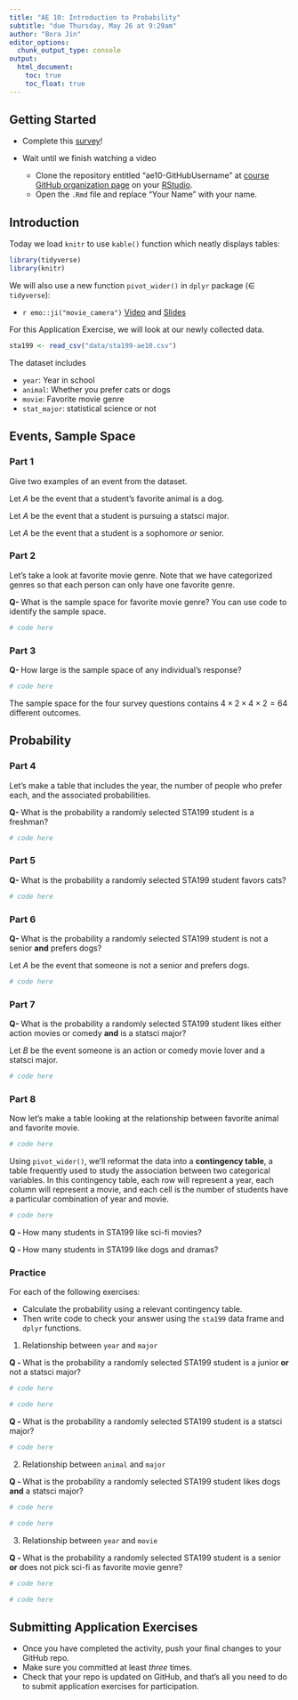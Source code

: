 ```yaml
---
title: "AE 10: Introduction to Probability"
subtitle: "due Thursday, May 26 at 9:29am"
author: "Bora Jin"
editor_options:
  chunk_output_type: console
output: 
  html_document: 
    toc: true
    toc_float: true
---
```


## Getting Started 

- Complete this [survey](https://forms.gle/FQiDDMQ2Nmfzsdf2A)!

- Wait until we finish watching a video

  - Clone the repository entitled "ae10-GitHubUsername" at [course GitHub organization page](https://github.com/sta199-summer22) on your [RStudio](https://vm-manage.oit.duke.edu/containers).
  - Open the `.Rmd` file and replace "Your Name" with your name. 

## Introduction 

Today we load `knitr` to use `kable()` function which neatly displays tables:

```r
library(tidyverse)
library(knitr)
```

We will also use a new function `pivot_wider()` in `dplyr` package ($\in$ `tidyverse`):

- `r emo::ji("movie_camera")` [Video](https://www.youtube.com/watch?v=x3KM5uxaFdI) and  [Slides](https://rstudio-education.github.io/datascience-box/course-materials/slides/u2-d09-tidying/u2-d09-tidying.html#1)

For this Application Exercise, we will look at our newly collected data.

```r
sta199 <- read_csv("data/sta199-ae10.csv")
```

The dataset includes

- `year`: Year in school
- `animal`: Whether you prefer cats or dogs
- `movie`: Favorite movie genre
- `stat_major`: statistical science or not

## Events, Sample Space 

### Part 1

Give two examples of an event from the dataset.

Let $A$ be the event that a student's favorite animal is a dog.

Let $A$ be the event that a student is pursuing a statsci major.

Let $A$ be the event that a student is a sophomore *or* senior.

### Part 2

Let's take a look at favorite movie genre. Note that we have categorized genres so that each person can only have one favorite genre. 

**Q- ** What is the sample space for favorite movie genre? You can use code to identify the sample space. 

```r
# code here
```

### Part 3

**Q- ** How large is the sample space of any individual's response? 

```r
# code here
```

The sample space for the four survey questions contains $4 \times 2 \times 4 \times 2 = 64$ different outcomes.

## Probability 

### Part 4

Let's make a table that includes the year, the number of people who prefer each, and the associated probabilities. 

**Q- ** What is the probability a randomly selected STA199 student is a freshman?

```r
# code here
```

### Part 5

**Q- ** What is the probability a randomly selected STA199 student favors cats?

```r
# code here
```

### Part 6

**Q- ** What is the probability a randomly selected STA199 student is not a senior **and** prefers dogs? 

Let $A$ be the event that someone is not a senior and prefers dogs.

```r
# code here
```

### Part 7

**Q- ** What is the probability a randomly selected STA199 student likes either action movies or comedy **and** is a statsci major? 

Let $B$ be the event someone is an action or comedy movie lover and a statsci major.

```r
# code here
```

### Part 8

Now let's make a table looking at the relationship between favorite animal and favorite movie.

```r
# code here
```

Using `pivot_wider()`, we'll reformat the data into a **contingency table**, a table frequently used to study the association between two categorical variables. In this contingency table, each row will represent a year, each column will represent a movie, and each cell is the number of students have a particular combination of year and movie.  

```r
# code here
```

**Q - ** How many students in STA199 like sci-fi movies? 

**Q - ** How many students in STA199 like dogs and dramas?

### Practice

For each of the following exercises:

- Calculate the probability using a relevant contingency table.  
- Then write code to check your answer using the `sta199` data frame and `dplyr` functions. 

(1) Relationship between `year` and `major`

**Q - **What is the probability a randomly selected STA199 student is a junior **or** not a statsci major?

```r
# code here
```

```r
# code here
```

**Q - ** What is the probability a randomly selected STA199 student is a statsci major?

```r
# code here
```

(2) Relationship between `animal` and `major`

**Q - **What is the probability a randomly selected STA199 student likes dogs **and** a statsci major?

```r
# code here
```

```r
# code here
```

(3) Relationship between `year` and `movie`

**Q - ** What is the probability a randomly selected STA199 student is a senior **or** does not pick sci-fi as favorite movie genre? 

```r
# code here
```

```r
# code here
```

## Submitting Application Exercises

- Once you have completed the activity, push your final changes to your GitHub repo. 
- Make sure you committed at least *three* times. 
- Check that your repo is updated on GitHub, and that’s all you need to do to submit application exercises for participation.

